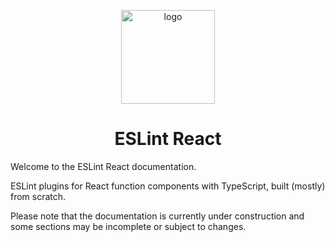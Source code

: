 
<p align="center">
  <Image src={logo} alt="logo" width="150" height="150" />
</p>

<h1 align="center" alt="title">
  ESLint React
</h1>

Welcome to the ESLint React documentation.

ESLint plugins for React function components with TypeScript, built (mostly) from scratch.

<Warning>
Please note that the documentation is currently under construction and some sections may be incomplete or subject to changes.
</Warning>
